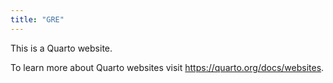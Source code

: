 ```yaml
---
title: "GRE"
---
```


This is a Quarto website.

To learn more about Quarto websites visit <https://quarto.org/docs/websites>.
